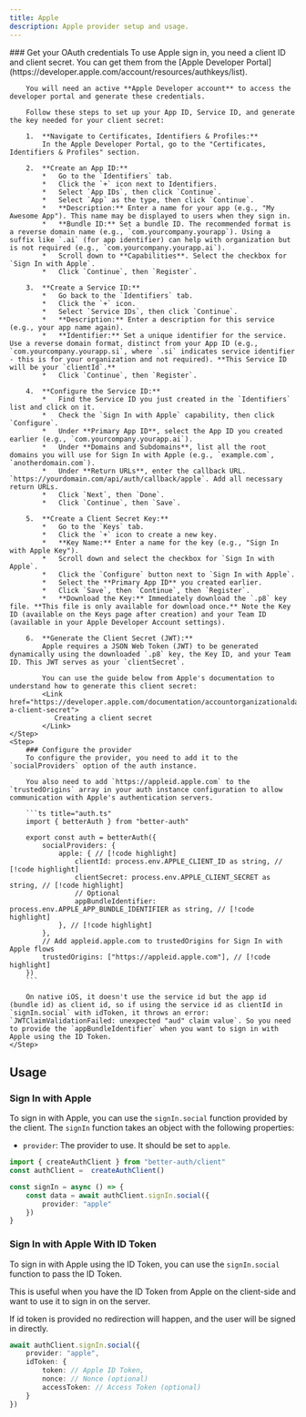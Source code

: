 ```yaml
---
title: Apple
description: Apple provider setup and usage.
---
```

<Steps>
    <Step>
        ### Get your OAuth credentials
        To use Apple sign in, you need a client ID and client secret. You can get them from the [Apple Developer Portal](https://developer.apple.com/account/resources/authkeys/list).

        You will need an active **Apple Developer account** to access the developer portal and generate these credentials.

        Follow these steps to set up your App ID, Service ID, and generate the key needed for your client secret:

        1.  **Navigate to Certificates, Identifiers & Profiles:**
            In the Apple Developer Portal, go to the "Certificates, Identifiers & Profiles" section.

        2.  **Create an App ID:**
            *   Go to the `Identifiers` tab.
            *   Click the `+` icon next to Identifiers.
            *   Select `App IDs`, then click `Continue`.
            *   Select `App` as the type, then click `Continue`.
            *   **Description:** Enter a name for your app (e.g., "My Awesome App"). This name may be displayed to users when they sign in.
            *   **Bundle ID:** Set a bundle ID. The recommended format is a reverse domain name (e.g., `com.yourcompany.yourapp`). Using a suffix like `.ai` (for app identifier) can help with organization but is not required (e.g., `com.yourcompany.yourapp.ai`).
            *   Scroll down to **Capabilities**. Select the checkbox for `Sign In with Apple`.
            *   Click `Continue`, then `Register`.

        3.  **Create a Service ID:**
            *   Go back to the `Identifiers` tab.
            *   Click the `+` icon.
            *   Select `Service IDs`, then click `Continue`.
            *   **Description:** Enter a description for this service (e.g., your app name again).
            *   **Identifier:** Set a unique identifier for the service. Use a reverse domain format, distinct from your App ID (e.g., `com.yourcompany.yourapp.si`, where `.si` indicates service identifier - this is for your organization and not required). **This Service ID will be your `clientId`.**
            *   Click `Continue`, then `Register`.

        4.  **Configure the Service ID:**
            *   Find the Service ID you just created in the `Identifiers` list and click on it.
            *   Check the `Sign In with Apple` capability, then click `Configure`.
            *   Under **Primary App ID**, select the App ID you created earlier (e.g., `com.yourcompany.yourapp.ai`).
            *   Under **Domains and Subdomains**, list all the root domains you will use for Sign In with Apple (e.g., `example.com`, `anotherdomain.com`).
            *   Under **Return URLs**, enter the callback URL. `https://yourdomain.com/api/auth/callback/apple`. Add all necessary return URLs.
            *   Click `Next`, then `Done`.
            *   Click `Continue`, then `Save`.

        5.  **Create a Client Secret Key:**
            *   Go to the `Keys` tab.
            *   Click the `+` icon to create a new key.
            *   **Key Name:** Enter a name for the key (e.g., "Sign In with Apple Key").
            *   Scroll down and select the checkbox for `Sign In with Apple`.
            *   Click the `Configure` button next to `Sign In with Apple`.
            *   Select the **Primary App ID** you created earlier.
            *   Click `Save`, then `Continue`, then `Register`.
            *   **Download the Key:** Immediately download the `.p8` key file. **This file is only available for download once.** Note the Key ID (available on the Keys page after creation) and your Team ID (available in your Apple Developer Account settings).

        6.  **Generate the Client Secret (JWT):**
            Apple requires a JSON Web Token (JWT) to be generated dynamically using the downloaded `.p8` key, the Key ID, and your Team ID. This JWT serves as your `clientSecret`.

            You can use the guide below from Apple's documentation to understand how to generate this client secret:
            <Link href="https://developer.apple.com/documentation/accountorganizationaldatasharing/creating-a-client-secret">
               Creating a client secret
            </Link>
    </Step>
    <Step>
        ### Configure the provider
        To configure the provider, you need to add it to the `socialProviders` option of the auth instance.

        You also need to add `https://appleid.apple.com` to the `trustedOrigins` array in your auth instance configuration to allow communication with Apple's authentication servers.

        ```ts title="auth.ts"
        import { betterAuth } from "better-auth"

        export const auth = betterAuth({
            socialProviders: {
                apple: { // [!code highlight]
                    clientId: process.env.APPLE_CLIENT_ID as string, // [!code highlight]
                    clientSecret: process.env.APPLE_CLIENT_SECRET as string, // [!code highlight]
                    // Optional
                    appBundleIdentifier: process.env.APPLE_APP_BUNDLE_IDENTIFIER as string, // [!code highlight]
                }, // [!code highlight]
            },
            // Add appleid.apple.com to trustedOrigins for Sign In with Apple flows
            trustedOrigins: ["https://appleid.apple.com"], // [!code highlight]
        })
        ```

        On native iOS, it doesn't use the service id but the app id (bundle id) as client id, so if using the service id as clientId in `signIn.social` with idToken, it throws an error: `JWTClaimValidationFailed: unexpected "aud" claim value`. So you need to provide the `appBundleIdentifier` when you want to sign in with Apple using the ID Token.
    </Step>
</Steps>


## Usage

### Sign In with Apple

To sign in with Apple, you can use the `signIn.social` function provided by the client. The `signIn` function takes an object with the following properties:
- `provider`: The provider to use. It should be set to `apple`.

```ts title="auth-client.ts"  /
import { createAuthClient } from "better-auth/client"
const authClient =  createAuthClient()

const signIn = async () => {
    const data = await authClient.signIn.social({
        provider: "apple"
    })
}
```


### Sign In with Apple With ID Token

To sign in with Apple using the ID Token, you can use the `signIn.social` function to pass the ID Token. 

This is useful when you have the ID Token from Apple on the client-side and want to use it to sign in on the server.

<Callout>
 If id token is provided no redirection will happen, and the user will be signed in directly.
</Callout>

```ts title="auth-client.ts"
await authClient.signIn.social({
    provider: "apple",
    idToken: {
        token: // Apple ID Token,
        nonce: // Nonce (optional)
        accessToken: // Access Token (optional)
    }
})
```